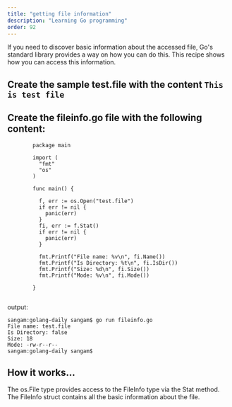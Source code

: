 ```yaml
---
title: "getting file information"
description: "Learning Go programming"
order: 92
---
```



If you need to discover basic information about the accessed file, 
Go's standard library provides a way on how you can do this. This recipe shows how you can access this information.


## Create the sample test.file with the content ```This is test file```

## Create the fileinfo.go file with the following content:

```
        package main

        import (
          "fmt"
          "os"
        )

        func main() {

          f, err := os.Open("test.file")
          if err != nil {
            panic(err)
          }
          fi, err := f.Stat()
          if err != nil {
            panic(err)
          }

          fmt.Printf("File name: %v\n", fi.Name())
          fmt.Printf("Is Directory: %t\n", fi.IsDir())
          fmt.Printf("Size: %d\n", fi.Size())
          fmt.Printf("Mode: %v\n", fi.Mode())

        }


```
output:
```
sangam:golang-daily sangam$ go run fileinfo.go 
File name: test.file
Is Directory: false
Size: 18
Mode: -rw-r--r--
sangam:golang-daily sangam$ 

```
## How it works...

The os.File type provides access to the FileInfo type via the Stat method. 
The FileInfo struct contains all the basic information about the file.
